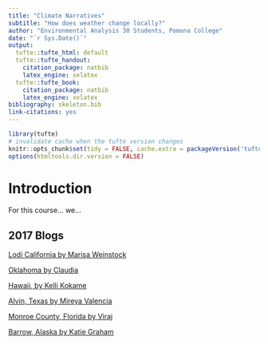 ```yaml
---
title: "Climate Narratives"
subtitle: "How does weather change locally?"
author: "Environmental Analysis 30 Students, Pomona College"
date: "`r Sys.Date()`"
output:
  tufte::tufte_html: default
  tufte::tufte_handout:
    citation_package: natbib
    latex_engine: xelatex
  tufte::tufte_book:
    citation_package: natbib
    latex_engine: xelatex
bibliography: skeleton.bib
link-citations: yes
---
```


```r
library(tufte)
# invalidate cache when the tufte version changes
knitr::opts_chunk$set(tidy = FALSE, cache.extra = packageVersion('tufte'))
options(htmltools.dir.version = FALSE)
```

# Introduction

For this course... we...

## 2017 Blogs

[Lodi California by Marisa Weinstock](Weinstock_Blog.html)

[Oklahoma by Claudia](Claudia_s_Blog_Post.html)

[Hawaii, by Kelli Kokame](Kokame_Blog.html)

[Alvin, Texas by Mireya Valencia](Valencia_blog.html)

[Monroe County, Florida by Viraj](Viraj.html)

[Barrow, Alaska by Katie Graham](Katie\Graham_Blog.html)
